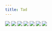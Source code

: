 ```yaml
---
title: Tad
---
```


![](/images/verse-and-stuff/part-4/tad1.png)
![](/images/verse-and-stuff/part-4/tad2.png)
![](/images/verse-and-stuff/part-4/tad3.png)
![](/images/verse-and-stuff/part-4/tad4.png)
![](/images/verse-and-stuff/part-4/tad5.png)
![](/images/verse-and-stuff/part-4/tad6.png)
![](/images/verse-and-stuff/part-4/tad7.png)